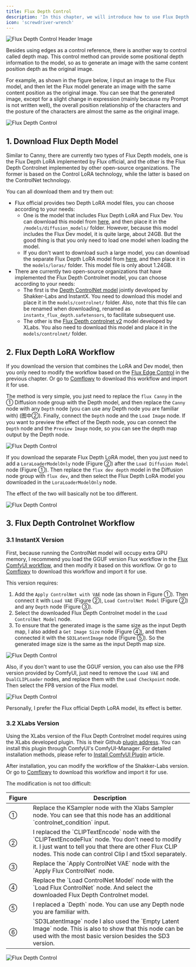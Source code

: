 ```yaml
---
title: Flux Depth Control
description: 'In this chapter, we will introduce how to use Flux Depth Control to generate images with similar content position depth to the original image.'
icon: 'screwdriver-wrench'
---
```


<Frame caption="This image is generated by AI">
  <img
    className="rounded-xl"
    src="/images/intermediate/flux-depth-control/flux-depth-header-image.png"
    alt="Flux Depth Control Header Image"
  />
</Frame>

Besides using edges as a control reference, there is another way to control called depth map. This control method can provide some positional depth information to the model, so as to generate an image with the same content position depth as the original image.

For example, as shown in the figure below, I input an image to the Flux model, and then let the Flux model generate an image with the same content position as the original image. You can see that the generated image, except for a slight change in expression (mainly because my Prompt is not written well), the overall position relationship of the characters and the posture of the characters are almost the same as the original image.

<Frame>
  <img
    className="rounded-xl"
    src="/images/intermediate/flux-depth-control/flux-depth-control-compare.png"
    alt="Flux Depth Control"
  />
</Frame>

## 1. Download Flux Depth Model

Similar to Canny, there are currently two types of Flux Depth models, one is the Flux Depth LoRA implemented by Flux official, and the other is the Flux Depth Controlnet implemented by other open-source organizations. The former is based on the Control LoRA technology, while the latter is based on the ControlNet technology.

You can all download them and try them out:

* Flux official provides two Depth LoRA model files, you can choose according to your needs:
  - One is the model that includes Flux Depth LoRA and Flux Dev. You can download this model from [here](https://huggingface.co/black-forest-labs/FLUX.1-Depth-dev/tree/main), and then place it in the `/models/diffusion_models/` folder. However, because this model includes the Flux Dev model, it is quite large, about 24GB. But the good thing is that you only need to load one model when loading the model.
  - If you don't want to download such a large model, you can download the separate Flux Depth LoRA model from [here](https://huggingface.co/black-forest-labs/FLUX.1-Depth-dev-lora/tree/main), and then place it in the `models/loras/` folder. This model file is only about 1.24GB.
* There are currently two open-source organizations that have implemented the Flux Depth Controlnet model, you can choose according to your needs:
  - The first is the [Depth ControlNet model](https://huggingface.co/Shakker-Labs/FLUX.1-dev-ControlNet-Depth/blob/main/diffusion_pytorch_model.safetensors) jointly developed by Shakker-Labs and InstantX. You need to download this model and place it in the `models/controlnet/` folder. Also, note that this file can be renamed when downloading, renamed as `instantx_flux_depth.safetensors`, to facilitate subsequent use.
  - The other is the [Flux Depth controlnet v2](https://huggingface.co/XLabs-AI/flux-controlnet-collections/tree/main) model developed by XLabs. You also need to download this model and place it in the `models/controlnet/` folder.

## 2. Flux Depth LoRA Workflow

If you download the version that combines the LoRA and Dev model, then you only need to modify the workflow based on the [Flux Edge Control](./flux-canny-control) in the previous chapter. Or go to [Comflowy](https://app.comflowy.com/app/s-flux-dev-gguf-workflow-db9bd4) to download this workflow and import it for use.

The method is very simple, you just need to replace the `flux Canny` in the ① Diffusion node group with the Depth model, and then replace the `Canny` node with any `Depth` node (you can use any Depth node you are familiar with) (图中②). Finally, connect the `Depth` node and the `Load Image` node. If you want to preview the effect of the Depth node, you can connect the `Depth` node and the `Preview Image` node, so you can see the depth map output by the Depth node.

<Frame>
  <img
    className="rounded-xl"
    src="/images/intermediate/flux-depth-control/flux-depth-control-workflow.png"
    alt="Flux Depth Control"
  />
</Frame>

If you download the separate Flux Depth LoRA model, then you just need to add a `LoraLoaderModelOnly` node (Figure ②) after the `Load Diffusion Model` node (Figure ①). Then replace the `flux dev depth` model in the Diffusion node group with `flux dev`, and then select the Flux Depth LoRA model you downloaded in the `LoraLoaderModelOnly` node.

The effect of the two will basically not be too different.

<Frame>
  <img
    className="rounded-xl"
    src="/images/intermediate/flux-depth-control/flux-depth-control-lora-workflow.png"
    alt="Flux Depth Control"
  />
</Frame>

## 3. Flux Depth Controlnet Workflow

### 3.1 InstantX Version
First, because running the ControlNet model will occupy extra GPU memory, I recommend you load the GGUF version Flux workflow in the [Flux ComfyUI workflow](../basics/flux-comfyui-workflow), and then modify it based on this workflow. Or go to [Comflowy](https://app.comflowy.com/app/s-flux-dev-gguf-workflow-db9bd4) to download this workflow and import it for use.

This version requires:

1. Add the `Apply ControlNet with VAE` node (as shown in Figure ①). Then connect it with `Load VAE` (Figure ②), `Load ControlNet Model` (Figure ②) and any `Depth` node (Figure ③).
2. Select the downloaded Flux Depth Controlnet model in the `Load ControlNet Model` node.
3. To ensure that the generated image is the same size as the input Depth map, I also added a `Get Image Size` node (Figure ④), and then connected it with the `SD3LatentImage` node (Figure ⑤). So the generated image size is the same as the input Depth map size.

<Frame>
  <img
    className="rounded-xl"
    src="/images/intermediate/flux-depth-control/flux-depth-control-shakker-workflow.jpeg"
    alt="Flux Depth Control"
  />
</Frame>

Also, if you don't want to use the GGUF version, you can also use the FP8 version provided by ComfyUI, just need to remove the `Load VAE` and `DualCLIPLoader` nodes, and replace them with the `Load Checkpoint` node. Then select the FP8 version of the Flux model.

<Frame>
  <img
    className="rounded-xl"
    src="/images/intermediate/flux-depth-control/flux-depth-control-fp8-workflow.jpeg"
    alt="Flux Depth Control"
  />
</Frame>

Personally, I prefer the Flux official Depth LoRA model, its effect is better.

### 3.2 XLabs Version

Using the XLabs version of the Flux Depth Controlnet model requires using the XLabs developed plugin. This is their Github [plugin address](https://github.com/XLabs-AI/x-flux-comfyui). You can install this plugin through ComfyUI's ComfyUI-Manager. For detailed installation methods, please refer to [Install ComfyUI Plugin](https://comflowy.com/advanced/how-to-install-comfyui-extension) article.

After installation, you can modify the workflow of the Shakker-Labs version. Or go to [Comflowy](https://app.comflowy.com/app/s-flux-dev-gguf-workflow-db9bd4) to download this workflow and import it for use.

The modification is not too difficult:

<table>
  <thead>
    <tr>
      <th width="5%">Figure</th>
      <th>Description</th>
    </tr>
  </thead>
  <tbody>
    <tr>
      <td>①</td>
      <td>Replace the KSampler node with the Xlabs Sampler node. You can see that this node has an additional `controlnet_condition` input.</td>
    </tr>
    <tr>
      <td>②</td>
      <td>I replaced the `CLIPTextEncode` node with the `CLIPTextEncodeFlux` node. You don't need to modify it. I just want to tell you that there are other Flux CLIP nodes. This node can control Clip l and t5xxl separately.</td>
    </tr>
    <tr>
      <td>③</td>
      <td>Replace the `Apply ControlNet VAE` node with the `Apply Flux ControlNet` node.</td>
    </tr>
    <tr>
      <td>④</td>
      <td>Replace the `Load ControlNet Model` node with the `Load Flux ControlNet` node. And select the downloaded Flux Depth Controlnet model.</td>
    </tr>
    <tr>
      <td>⑤</td>
      <td>I replaced a `Depth` node. You can use any Depth node you are familiar with.</td>
    </tr>
    <tr>
      <td>⑥</td>
      <td>`SD3LatentImage` node I also used the `Empty Latent Image` node. This is also to show that this node can be used with the most basic version besides the SD3 version.</td>
    </tr>
  </tbody>
</table>

<Frame>
  <img
    className="rounded-xl"
    src="/images/intermediate/flux-depth-control/flux-depth-control-xlabs-workflow.jpeg"
    alt="Flux Depth Control"
  />
</Frame>